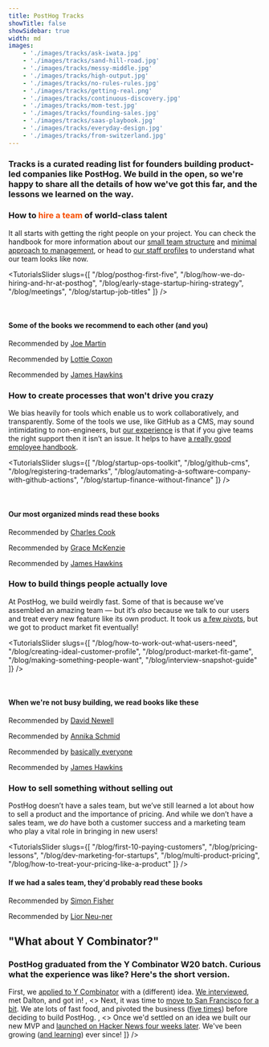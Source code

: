 ```yaml
---
title: PostHog Tracks
showTitle: false
showSidebar: true
width: md
images:
    - './images/tracks/ask-iwata.jpg'
    - './images/tracks/sand-hill-road.jpg'
    - './images/tracks/messy-middle.jpg'
    - './images/tracks/high-output.jpg'
    - './images/tracks/no-rules-rules.jpg'
    - './images/tracks/getting-real.png'
    - './images/tracks/continuous-discovery.jpg'
    - './images/tracks/mom-test.jpg'
    - './images/tracks/founding-sales.jpg'
    - './images/tracks/saas-playbook.jpg'
    - './images/tracks/everyday-design.jpg'
    - './images/tracks/from-switzerland.jpg'
---
```



<Hero
    title="PostHog Tracks"
    subtitle="Building a startup isn't easy. But we can put you on the right track!"
/>
<h3 className="text-xl m-0 font-semibold opacity-75 text-center !pb-8">
Tracks is a curated reading list for founders building product-led companies like PostHog. We build in the open, so we're happy to share all the details of how we've got this far, and the lessons we learned on the way.</h3>

<h3 className="mb-0">How to <span style='color: #f64e00;'>hire a team</span> of world-class talent</h3>

It all starts with getting the right people on your project. You can check the handbook for more information about our [small team structure](/handbook/company/small-teams) and [minimal approach to management](/handbook/company/management), or head to [our staff profiles](/team) to understand what our team looks like now.

<TutorialsSlider slugs={[
  "/blog/posthog-first-five",
  "/blog/how-we-do-hiring-and-hr-at-posthog",
  "/blog/early-stage-startup-hiring-strategy",
  "/blog/meetings",
  "/blog/startup-job-titles"
]} />

<br />

<h4 class="text-center">Some of the books we recommend to each other (and you)</h4>
<Section cols={3}>
    <div>      
    <a href="https://www.goodreads.com/book/show/54736620-ask-iwata">
        <GatsbyImage image={getImage(props?.images[0])} alt="Ask Iwata" objectFit="contain" style={{ maxHeight: 200 }} class="center" />
    </a>
        <p class="text-center">
          Recommended by <a href="/community/profiles/59">Joe Martin</a>
        </p>
    </div>
    <div>
    <a href="https://www.goodreads.com/book/show/60695040-from-switzerland">
        <GatsbyImage image={getImage(props?.images[10])} alt="From Switzerland" objectFit="contain" style={{ maxHeight: 200 }} class="center" />
    </a>
        <p class="text-center">
          Recommended by <a href="/community/profiles/227">Lottie Coxon</a>
        </p>
    </div>
    <div>
    <a href="https://www.goodreads.com/book/show/42348376-secrets-of-sand-hill-road">
        <GatsbyImage image={getImage(props?.images[1])} alt="Secrets of Sand Hill Road by Scott Kapur" objectFit="contain" style={{ maxHeight: 200 }} class="center" />
    </a>
        <p class="text-center">
          Recommended by <a href="/community/profiles/71">James Hawkins</a>
        </p>
    </div>
</Section>

<h3 className="mb-0">How to <span className="text-red">create processes</span> that won't drive you crazy</h3>

We bias heavily for tools which enable us to work collaboratively, and transparently. Some of the tools we use, like GitHub as a CMS, may sound intimidating to non-engineers, but [our experience](/blog/a-non-coders-thoughts-on-everybody-codes-culture) is that if you give teams the right support then it isn’t an issue. It helps to have [a really good employee handbook](/handbook). 

<TutorialsSlider slugs={[
  "/blog/startup-ops-toolkit",
  "/blog/github-cms",
  "/blog/registering-trademarks",
  "/blog/automating-a-software-company-with-github-actions",
  "/blog/startup-finance-without-finance"
]} />

<br />

<h4 class="text-center">Our most organized minds read these books</h4>
<Section cols={3}>
    <div>
    <a href="https://www.goodreads.com/book/show/40179007-the-messy-middle">      
        <GatsbyImage image={getImage(props?.images[2])} alt="The Messy Middle by Scott Belsky" objectFit="contain" style={{ maxHeight: 200 }} class="center" />
    </a>
        <p class="text-center">
          Recommended by <a href="//community/profiles/254">Charles Cook</a>
        </p>
    </div>
    <div>
    <a href="https://www.goodreads.com/book/show/324750.High_Output_Management">
        <GatsbyImage image={getImage(props?.images[3])} alt="High Output Management by Andrew Grove" objectFit="contain" style={{ maxHeight: 200 }} class="center" />
    </a>
        <p class="text-center">
          Recommended by <a href="/community/profiles/718">Grace McKenzie</a>
        </p>
    </div>
    <div>
    <a href="https://www.goodreads.com/book/show/49099937-no-rules-rules">
        <GatsbyImage image={getImage(props?.images[4])} alt="No Rules Rules by Reed Hastings" objectFit="contain" style={{ maxHeight: 200 }} class="center" />
    </a>
        <p class="text-center">
          Recommended by <a href="/community/profiles/71">James Hawkins</a>
        </p>
    </div>
</Section>

<h3 className="mb-0">How to <span className="text-red">build things</span> people actually love</h3>

At PostHog, we build weirdly fast. Some of that is because we’ve assembled an amazing team — but it’s _also_ because we talk to our users and treat every new feature like its own product. It took us [a few pivots](/blog/story-about-pivots), but we got to product market fit eventually!

<TutorialsSlider slugs={[
  "/blog/how-to-work-out-what-users-need",
  "/blog/creating-ideal-customer-profile",
  "/blog/product-market-fit-game",
  "/blog/making-something-people-want",
  "/blog/interview-snapshot-guide"
]} />

<br />

<h4 class="text-center">When we're not busy building, we read books like these</h4>
<Section cols={4}>
    <div>      
    <a href="https://basecamp.com/gettingreal">
        <GatsbyImage image={getImage(props?.images[5])} alt="Getting Real by Basecamp" objectFit="contain" style={{ maxHeight: 200 }} class="center" />
    </a>
        <p class="text-center">
          Recommended by <a href="/community/profiles/860">David Newell</a>
        </p>
    </div>
    <div>
    <a href="https://www.goodreads.com/book/show/58046715-continuous-discovery-habits">
        <GatsbyImage image={getImage(props?.images[6])} alt="Continuous Discovery Habits by Terra Torres" objectFit="contain" style={{ maxHeight: 200 }} class="center" />
    </a>
        <p class="text-center">
          Recommended by <a href="/community/profiles/221">Annika Schmid</a>
        </p>
    </div>
    <div>
    <a href="https://www.goodreads.com/book/show/52283963-the-mom-test">
        <GatsbyImage image={getImage(props?.images[7])} alt="The Mom Test by Rob Fitzpatrick" objectFit="contain" style={{ maxHeight: 200 }} class="center" />
    </a>
        <p class="text-center">
          Recommended by <a href="/team">basically everyone</a>
        </p>
    </div>
    <div>
    <a href="https://www.goodreads.com/book/show/58046715-continuous-discovery-habits">
        <GatsbyImage image={getImage(props?.images[10])} alt="The Design of Everyday Things by Dan Norman" objectFit="contain" style={{ maxHeight: 200 }} class="center" />
    </a>
        <p class="text-center">
          Recommended by <a href="/community/profiles/71">James Hawkins</a>
        </p>
    </div>
</Section>

<h3 className="mb-0">How to <span className="text-red">sell something</span> without selling out</h3>

PostHog doesn’t have a sales team, but we’ve still learned a lot about how to sell a product and the importance of pricing. And while we don’t have a sales team, we _do_ have both a customer success and a marketing team who play a vital role in bringing in new users!

<TutorialsSlider slugs={[
  "/blog/first-10-paying-customers",
  "/blog/pricing-lessons",
  "/blog/dev-marketing-for-startups",
  "/blog/multi-product-pricing",
  "/blog/how-to-treat-your-pricing-like-a-product"
]} />

<h4 class="text-center">If we had a sales team, they'd probably read these books</h4>
<Section cols={2}>
    <div>
    <a href="https://www.goodreads.com/book/show/46019973-founding-sales---the-startup-sales-handbook">      
        <GatsbyImage image={getImage(props?.images[8])} alt="Founding Sales by Daniel Kazanjy" objectFit="contain" style={{ maxHeight: 200 }} class="center" />
    </a>
        <p class="text-center">
          Recommended by <a href="//community/profiles/49">Simon Fisher</a>
        </p>
    </div>
    <div>
    <a href="https://www.goodreads.com/book/show/178816351-the-saas-playbook">
        <GatsbyImage image={getImage(props?.images[9])} alt="The SaaS Playbook by Rob Walling" objectFit="contain" style={{ maxHeight: 200 }} class="center" />
    </a>
        <p class="text-center">
          Recommended by <a href="/community/profiles/684">Lior Neu-ner</a>
        </p>
    </div>
</Section>

<Section>
<h2 className="text-3xl lg:text-4xl text-center mb-0">"What about Y Combinator?"</h2>
<h3 className="m-0 dark:text-primary-dark font-semibold mt-2 md:mt-0 opacity-75 text-primary text-center text-lg pb-8">PostHog graduated from the Y Combinator W20 batch. Curious what the experience was like? Here's the short version.</h3>
<FeatureSnapshot
        image={writer}
        features={[
            <>
                First, we <a href="/blog/before-yc">applied to Y Combinator</a> with a (different) idea. <a href="/blog/the-yc-interview">We interviewed</a>, met Dalton, and got in!
            </>,
            <>
                Next, it was time to <a href="/blog/moving-to-sf">move to San Francisco for a bit</a>. We ate lots of fast food, and pivoted the business (<a href="/blog/pivot-to-posthog">five times</a>) before deciding to build PostHog. 
            </>,
            <>
                Once we'd settled on an idea we built our new MVP and <a href="/blog/after-the-hn-launch">launched on Hacker News four weeks later</a>. We've been growing (<a href="/blog/yc-2-years-on">and learning</a>) ever since!
            </>
        ]}
    />
</Section>

<CommunityCTA />

